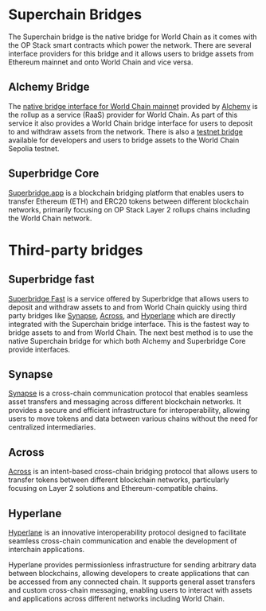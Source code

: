 # Superchain Bridges

The Superchain bridge is the native bridge for World Chain as it comes with the OP Stack smart contracts which power the network.
There are several interface providers for this bridge and it allows users to bridge assets from Ethereum mainnet and onto World Chain and vice versa.

## Alchemy Bridge

The [native bridge interface for World Chain mainnet](https://worldchain-mainnet.bridge.alchemy.com/) provided by [Alchemy](https://alchemy.com/) is the rollup as a service (RaaS) provider for World Chain. As part of this service it also provides a 
World Chain bridge interface for users to deposit to and withdraw assets from the network. There is also a [testnet bridge](https://worldchain-sepolia.bridge.alchemy.com/) available for developers and users to bridge assets to the World Chain Sepolia testnet.

## Superbridge Core

[Superbridge.app](https://superbridge.app/world-chain) is a blockchain bridging platform that enables users to transfer Ethereum (ETH)
 and ERC20 tokens between different blockchain networks, primarily focusing on OP Stack Layer 2 rollups chains including 
 the World Chain network.

# Third-party bridges

## Superbridge fast

[Superbridge Fast](https://superbridge.app/fast) is a service offered by Superbridge that allows users to deposit and withdraw assets to and from World Chain quickly using third party
bridges like [Synapse](/world-chain/providers/bridges#synapse), [Across](/world-chain/providers/bridges#across), and [Hyperlane](/world-chain/providers/bridges#hyperlane) which are directly
integrated with the Superchain bridge interface. This is the fastest way to bridge assets to and from World Chain.
The next best method is to use the native Superchain bridge for which both Alchemy and Superbridge Core provide interfaces.

## Synapse
[Synapse](https://synapseprotocol.com/) is a cross-chain communication protocol that enables seamless asset transfers and messaging across different blockchain networks.
It provides a secure and efficient infrastructure for interoperability, allowing users to move tokens and data between various chains without the need for centralized intermediaries.


## Across

[Across](https://app.across.to/bridge?) is an intent-based cross-chain bridging protocol that allows users to transfer tokens between different blockchain networks,
 particularly focusing on Layer 2 solutions and Ethereum-compatible chains. 

## Hyperlane

[Hyperlane](https://hyperlane.xyz/) is an innovative interoperability protocol designed to facilitate seamless cross-chain communication and enable the development of interchain applications.

Hyperlane provides permissionless infrastructure for sending arbitrary data between blockchains, allowing developers to create applications that can be accessed from any connected chain.
It supports general asset transfers and custom cross-chain messaging, enabling users to interact with assets and applications across different networks including World Chain.

